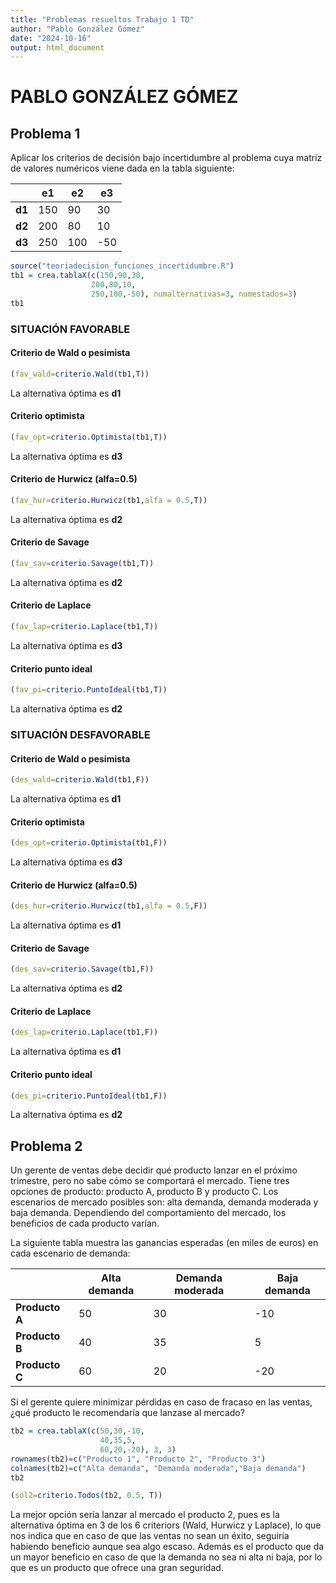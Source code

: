 ```yaml
---
title: "Problemas resueltos Trabajo 1 TD"
author: "Pablo González Gómez"
date: "2024-10-16"
output: html_document
---
```


# PABLO GONZÁLEZ GÓMEZ

## Problema 1

Aplicar los criterios de decisión bajo incertidumbre al problema cuya matriz de valores numéricos viene dada en la tabla siguiente:

|        | e1  | e2  | e3  |
|--------|-----|-----|-----|
| **d1** | 150 | 90  | 30  |
| **d2** | 200 | 80  | 10  |
| **d3** | 250 | 100 | -50 |

```r
source("teoriadecision_funciones_incertidumbre.R")
tb1 = crea.tablaX(c(150,90,30,
                  200,80,10,
                  250,100,-50), numalternativas=3, numestados=3)
tb1

```

### SITUACIÓN FAVORABLE

#### Criterio de Wald o pesimista

```r
(fav_wald=criterio.Wald(tb1,T))
```

La alternativa óptima es **d1**

#### Criterio optimista

```r
(fav_opt=criterio.Optimista(tb1,T))
```

La alternativa óptima es **d3**

#### Criterio de Hurwicz (alfa=0.5)

```r
(fav_hur=criterio.Hurwicz(tb1,alfa = 0.5,T))
```

La alternativa óptima es **d2**

#### Criterio de Savage

```r
(fav_sav=criterio.Savage(tb1,T))
```

La alternativa óptima es **d2**

#### Criterio de Laplace

```r
(fav_lap=criterio.Laplace(tb1,T))
```

La alternativa óptima es **d3**

#### Criterio punto ideal

```r
(fav_pi=criterio.PuntoIdeal(tb1,T))
```

La alternativa óptima es **d2**

### SITUACIÓN DESFAVORABLE

#### Criterio de Wald o pesimista

```r
(des_wald=criterio.Wald(tb1,F))
```

La alternativa óptima es **d1**

#### Criterio optimista

```r
(des_opt=criterio.Optimista(tb1,F))
```

La alternativa óptima es **d3**

#### Criterio de Hurwicz (alfa=0.5)

```r
(des_hur=criterio.Hurwicz(tb1,alfa = 0.5,F))
```

La alternativa óptima es **d1**

#### Criterio de Savage

```r
(des_sav=criterio.Savage(tb1,F))
```

La alternativa óptima es **d2**

#### Criterio de Laplace

```r
(des_lap=criterio.Laplace(tb1,F))
```

La alternativa óptima es **d1**

#### Criterio punto ideal

```r
(des_pi=criterio.PuntoIdeal(tb1,F))
```

La alternativa óptima es **d2**

## Problema 2

Un gerente de ventas debe decidir qué producto lanzar en el próximo trimestre, pero no sabe cómo se comportará el mercado. Tiene tres opciones de producto: producto A, producto B y producto C. Los escenarios de mercado posibles son: alta demanda, demanda moderada y baja demanda. Dependiendo del comportamiento del mercado, los beneficios de cada producto varían.

La siguiente tabla muestra las ganancias esperadas (en miles de euros) en cada escenario de demanda:

|                | Alta demanda | Demanda moderada | Baja demanda |
|----------------|--------------|------------------|--------------|
| **Producto A** | 50           | 30               | -10          |
| **Producto B** | 40           | 35               | 5            |
| **Producto C** | 60           | 20               | -20          |

Si el gerente quiere minimizar pérdidas en caso de fracaso en las ventas, ¿qué producto le recomendaría que lanzase al mercado?

```r
tb2 = crea.tablaX(c(50,30,-10,
                    40,35,5,
                    60,20,-20), 3, 3)
rownames(tb2)=c("Producto 1", "Producto 2", "Producto 3")
colnames(tb2)=c("Alta demanda", "Demanda moderada","Baja demanda")
tb2
```

```r
(sol2=criterio.Todos(tb2, 0.5, T))
```

La mejor opción sería lanzar al mercado el producto 2, pues es la alternativa óptima en 3 de los 6 criteriors (Wald, Hurwicz y Laplace), lo que nos indica que en caso de que las ventas no sean un éxito, seguiría habiendo beneficio aunque sea algo escaso. Además es el producto que da un mayor beneficio en caso de que la demanda no sea ni alta ni baja, por lo que es un producto que ofrece una gran seguridad.
